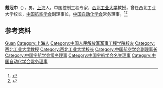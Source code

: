 '''戴冠中'''（{{bd|1937年|}}），男，[[上海|上海]]人，中国控制工程专家，[[西北工业大学|西北工业大学]]教授，曾任西北工业大学校长，[[中国航空学会|中国航空学会]]副理事长，[[中国自动化学会|中国自动化学会]]常务理事。<ref>{{Cite book|title=二十世纪中国名人辞典|author=蔡开松, 于信凤主编; 曾卓明, 周溯源, 赵书刚副主编|publisher=辽宁人民出版社|year=1991|isbn=|location=沈阳|pages=}}</ref><ref>{{Cite web|title=戴冠中|url=http://www.sxpaa.com/index.php?ac=article&at=read&did=274|accessdate=2021-01-03|work=陕西省自动化学会|archive-date=2020-08-12|archive-url=https://web.archive.org/web/20200812124925/http://www.sxpaa.com/index.php?ac=article&at=read&did=274|dead-url=no}}</ref>

== 参考资料 ==
{{reflist}}

{{西北工业大学}}
{{Navboxes
| title  = 戴冠中在[[中国宇航学会|中国宇航学会]]的职务
| list1  =
{{中国宇航学会第四届理事会}}
{{中国宇航学会第五届理事会}}
}}
{{Navboxes
| title  = 戴冠中在[[中国自动化学会|中国自动化学会]]的职务
| list1  =
{{中国自动化学会第六届理事会}}
}}

{{Authority control}}

{{DEFAULTSORT:Dai戴}}
[[Category:戴姓|Guan]]
[[Category:上海人|Category:上海人]]
[[Category:中国人民解放军军事工程学院校友|Category:中国人民解放军军事工程学院校友]]
[[Category:西北工业大学教授|Category:西北工业大学教授]]
[[Category:西北工业大学校长|Category:西北工业大学校长]]
[[Category:中国航空学会副理事长|Category:中国航空学会副理事长]]
[[Category:中国宇航学会常务理事|Category:中国宇航学会常务理事]]
[[Category:中国宇航学会名誉理事|Category:中国宇航学会名誉理事]]
[[Category:中国自动化学会常务理事|Category:中国自动化学会常务理事]]

{{中国人物小作品}}